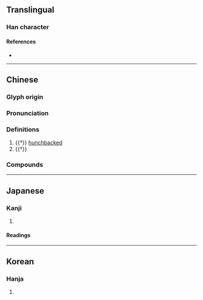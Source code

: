 {{character info}}
==Translingual==

===Han character===
{{Han char|rn=9|rad=人|as=05|sn=7|four=25230|canj=OLBK|ids=⿰亻央}}

====References====
* {{Han ref|kx=0098.120|dkj=00508|dj=0208.020|hdz=10133.060|uh=4F52|ud=20306|bh=CA62|bd=51810}}

----

==Chinese==
{{zh-forms}}

===Glyph origin===
{{Han etym}}

===Pronunciation===
{{zh-pron
|m=yāng,yǎng
|c=joeng2,joeng5
|mc=y
|oc=y
|ma=
|cat=a
}}

===Definitions===
{{zh-hanzi}}

# {{†}} [[hunchbacked]]
# {{†}} {{zh-alt-form|*仰}}

===Compounds===
{{zh-der|偃佒}}

----

==Japanese==

===Kanji===
{{ja-kanji|grade=|rs=人05}}

# {{rfdef|ja|sort=人05}}

====Readings====
{{ja-readings
|goon=おう<あう
|kanon=おう<あう, よう<やう
|kun=あお-ぐ<あふ-ぐ, あおむ-け<あふむ-け, たの-しむ
}}

----

==Korean==

===Hanja===
{{ko-hanja|hangeul=앙|rv=ang|mr=ang}}

# {{rfdef|ko|sort=人05}}